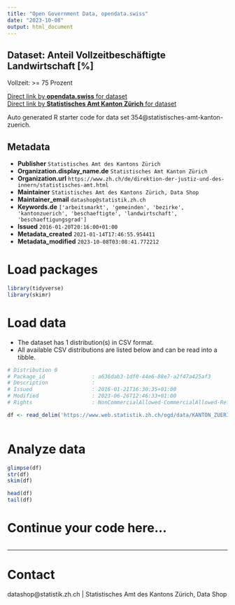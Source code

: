 ```yaml
---
title: "Open Government Data, opendata.swiss"
date: "2023-10-08"
output: html_document
---
```


## Dataset: Anteil Vollzeitbeschäftigte Landwirtschaft [%]

Vollzeit: >= 75 Prozent

[Direct link by **opendata.swiss** for dataset](https://opendata.swiss/de/dataset/anteil-vollzeitbeschaftigte-landwirtschaft)<br>
[Direct link by **Statistisches Amt Kanton Zürich** for dataset](https://www.zh.ch/de/politik-staat/gemeinden/gemeindeportraet.html)

Auto generated R starter code for data set 354@statistisches-amt-kanton-zuerich.

## Metadata

- **Publisher** `Statistisches Amt des Kantons Zürich`
- **Organization.display_name.de** `Statistisches Amt Kanton Zürich`
- **Organization.url** `https://www.zh.ch/de/direktion-der-justiz-und-des-innern/statistisches-amt.html`
- **Maintainer** `Statistisches Amt des Kantons Zürich, Data Shop`
- **Maintainer_email** `datashop@statistik.zh.ch`
- **Keywords.de** `['arbeitsmarkt', 'gemeinden', 'bezirke', 'kantonzuerich', 'beschaeftigte', 'landwirtschaft', 'beschaeftigungsgrad']`
- **Issued** `2016-01-20T20:16:00+01:00`
- **Metadata_created** `2021-01-14T17:46:55.954411`
- **Metadata_modified** `2023-10-08T03:08:41.772212`


# Load packages

```r

library(tidyverse)
library(skimr)

```

# Load data

-   The dataset has 1 distribution(s) in CSV format.
-   All available CSV distributions are listed below and can be read into a tibble.

```r

# Distribution 0
# Package_id               : a636dab3-1df0-44e6-88e7-a2f47a425af3
# Description              : 
# Issued                   : 2016-01-21T16:30:35+01:00
# Modified                 : 2023-06-26T12:46:33+01:00
# Rights                   : NonCommercialAllowed-CommercialAllowed-ReferenceRequired

df <- read_delim('https://www.web.statistik.zh.ch/ogd/data/KANTON_ZUERICH_262.csv')



```

# Analyze data

```r

glimpse(df)
str(df)
skim(df)

head(df)
tail(df)

```

# Continue your code here...

```r

```

------------------------------------------------------------------------

# Contact

datashop@statistik.zh.ch | Statistisches Amt des Kantons Zürich, Data Shop
